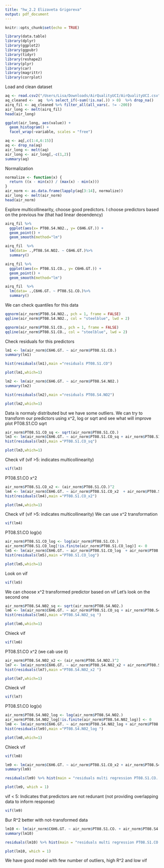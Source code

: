 ```yaml
---
title: "hw_2.2 Elizaveta Grigoreva"
output: pdf_document
---
```


```r
knitr::opts_chunk$set(echo = TRUE)
```


```r
library(data.table)
library(dplyr)
library(ggplot2)
library(ggpubr)
library(tidyr)
library(reshape2)
library(plyr)
library(car)
library(magrittr)
library(corrplot)
```
Load and clean dataset 
```r
aq <- read.csv2("/Users/Lisa/Downloads/AirQualityUCI/AirQualityUCI.csv", header=T)
aq_cleaned <-  aq  %>% select_if(~sum(!is.na(.)) > 0)  %>% drop_na()
airq_fil <- aq_cleaned %>% filter_all(all_vars(. != -200))
air_long <- melt(airq_fil)
head(air_long)
```
```r
ggplot(air_long, aes(value)) + 
  geom_histogram() + 
  facet_wrap(~variable, scales = "free")
```
```r
aq <- aq[,c(1:4,6:15)]
aq <- drop_na(aq)
air_long <- melt(aq)
air_long <- air_long[,-c(1,2)]
summary(aq)
```
Normalization
```r
normalize <- function(x) {
  return ((x - min(x)) / (max(x) - min(x)))
}
air_norm <- as.data.frame(lapply(aq[3:14], normalize))
air_long <- melt(air_norm)
head(air_norm)
```
Explore multicollinearity, choose good predictors.
I choose predictors based on the previous hw (that had linear deoendency)
```r
airq_fil %>%
  ggplot(aes(x= PT08.S4.NO2., y= C6H6.GT.)) +
  geom_point() +
  geom_smooth(method="lm")
```
```r
airq_fil  %>%
  lm(data= .,PT08.S4.NO2. ~ C6H6.GT.)%>%
  summary()
```
```r
airq_fil %>%
  ggplot(aes(x= PT08.S1.CO., y= C6H6.GT.)) +
  geom_point() +
  geom_smooth(method="lm")
```
```r
airq_fil  %>%
  lm(data= .,C6H6.GT. ~ PT08.S1.CO.)%>%
  summary()
```
We can check quantiles for this data
```r
qqnorm(air_norm$PT08.S4.NO2., pch = 1, frame = FALSE)
qqline(air_norm$PT08.S4.NO2., col = "steelblue", lwd = 2)
```
```r
qqnorm(air_norm$PT08.S1.CO., pch = 1, frame = FALSE)
qqline(air_norm$PT08.S1.CO., col = "steelblue", lwd = 2)
```
Check residuals for this predictors
```r
lm1 <- lm(air_norm$C6H6.GT. ~ air_norm$PT08.S1.CO.)
summary(lm1)
```
```r
hist(residuals(lm1),main ="residuals PT08.S1.CO")
```
```r
plot(lm1,which=1)
```
```r
lm2 <- lm(air_norm$C6H6.GT. ~ air_norm$PT08.S4.NO2.)
summary(lm2)
```
```r
hist(residuals(lm2),main ="residuals PT08.S4.NO2")
```
```r
plot(lm2,which=1)
```
Data is normaly distributed but we have some outliers. We can try to transform our predictors using x^2, log or sqrt and see what will improve plot
PT08.S1.CO sqrt
```r
air_norm$PT08.S1.CO_sq <- sqrt(air_norm$PT08.S1.CO.)
lm3 <- lm(air_norm$C6H6.GT. ~ air_norm$PT08.S1.CO_sq + air_norm$PT08.S1.CO.)
hist(residuals(lm3),main ="PT08.S1.CO_sq")
```
```r
plot(lm3,which=1)
```
Check vif (vif >5: indicates multicollinearity)
```r
vif(lm3)
```
PT08.S1.CO  x^2
```r
air_norm$PT08.S1.CO_x2 <- (air_norm$PT08.S1.CO.)^2
lm4 <- lm(air_norm$C6H6.GT. ~ air_norm$PT08.S1.CO_x2  + air_norm$PT08.S1.CO.)
hist(residuals(lm4),main ="PT08.S1.CO_x2")
```
```r
plot(lm4,which=1)
```
Check vif (vif >5: indicates multicollinearity) We can use x^2 transformation
```r
vif(lm4)
```
PT08.S1.CO  log(x)
```r
air_norm$PT08.S1.CO_log <- log(air_norm$PT08.S1.CO.)
air_norm$PT08.S1.CO_log[!is.finite(air_norm$PT08.S1.CO_log)] <- 0
lm5 <- lm(air_norm$C6H6.GT. ~ air_norm$PT08.S1.CO_log  + air_norm$PT08.S1.CO.)
hist(residuals(lm5),main ="PT08.S1.CO_log")
```
```r
plot(lm5,which=1)
```
Look on vif
```r
vif(lm5)
```
We can choose x^2 transformed predictor based on vif
Let's look on the second one 
```r
air_norm$PT08.S4.N02_sq <- sqrt(air_norm$PT08.S4.NO2.)
lm6 <- lm(air_norm$C6H6.GT. ~ air_norm$PT08.S1.CO_sq + air_norm$PT08.S4.NO2.)
hist(residuals(lm6),main ="PT08.S4.N02_sq ")
```
```r
plot(lm6,which=1)
```
Chieck vif
```r
vif(lm6)
```
PT08.S1.CO  x^2 (we cab use it)
```r
air_norm$PT08.S4.N02_x2 <- (air_norm$PT08.S4.NO2.)^2
lm7 <- lm(air_norm$C6H6.GT. ~ air_norm$PT08.S4.N02_x2 + air_norm$PT08.S4.NO2.)
hist(residuals(lm7),main ="PT08.S4.N02_x2 ")
```
```r
plot(lm7,which=1)
```
Chieck vif
```r
vif(lm7)
```
PT08.S1.CO  log(x)
```r
air_norm$PT08.S4.N02_log <- log(air_norm$PT08.S4.NO2.)
air_norm$PT08.S4.N02_log[!is.finite(air_norm$PT08.S4.N02_log)] <- 0
lm8 <- lm(air_norm$C6H6.GT. ~ air_norm$PT08.S4.N02_log + air_norm$PT08.S4.NO2.)
hist(residuals(lm9),main ="PT08.S4.N02_log ")
```
```r
plot(lm8,which=1)
```
Chieck vif
```r
vif(lm8)
```


```r
lm9 <- lm(air_norm$C6H6.GT. ~ air_norm$PT08.S1.CO_x2 + air_norm$PT08.S4.N02_x2)
summary(lm9)
```
```r
residuals(lm9) %>% hist(main = "residuals multi regression PT08.S1.CO. + PT08.S4.NO2 predictors x^2 transfortmed")
```
```r
plot(lm9, which = 1)
```

vif < 5: 
Indicates that predictors are not redunant (not providing overlapping data to inform response)
```r
vif(lm9)
```

Bur R^2 better with not-transformed data
```r
lm10 <- lm(air_norm$C6H6.GT. ~ air_norm$PT08.S1.CO. + air_norm$PT08.S4.NO2.)
summary(lm10)
```
```r
residuals(lm10) %>% hist(main = "residuals multi regression PT08.S1.CO. + PT08.S4.NO2 predictors not transformed")
```

```r
plot(lm10, which = 1)
```
We have good model with few number of outliers, high R^2  and low vif




